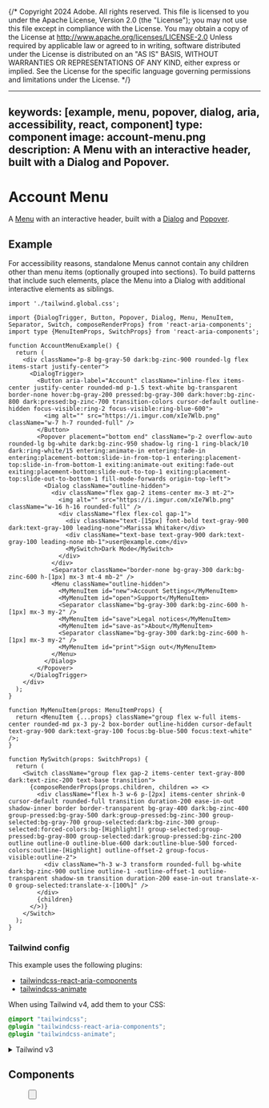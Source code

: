 {/* Copyright 2024 Adobe. All rights reserved.
This file is licensed to you under the Apache License, Version 2.0 (the "License");
you may not use this file except in compliance with the License. You may obtain a copy
of the License at http://www.apache.org/licenses/LICENSE-2.0
Unless required by applicable law or agreed to in writing, software distributed under
the License is distributed on an "AS IS" BASIS, WITHOUT WARRANTIES OR REPRESENTATIONS
OF ANY KIND, either express or implied. See the License for the specific language
governing permissions and limitations under the License. */}



---
keywords: [example, menu, popover, dialog, aria, accessibility, react, component]
type: component
image: account-menu.png
description: A Menu with an interactive header, built with a Dialog and Popover.
---

# Account Menu

A [Menu](../Menu.html) with an interactive header, built with a [Dialog](../Dialog.html) and [Popover](../Popover.html).

## Example

For accessibility reasons, standalone Menus cannot contain any children other than menu items (optionally grouped into sections). To build patterns that include such elements, place the Menu into a Dialog with additional interactive elements as siblings.

```tsx import
import './tailwind.global.css';
```

```tsx example standalone
import {DialogTrigger, Button, Popover, Dialog, Menu, MenuItem, Separator, Switch, composeRenderProps} from 'react-aria-components';
import type {MenuItemProps, SwitchProps} from 'react-aria-components';

function AccountMenuExample() {
  return (
    <div className="p-8 bg-gray-50 dark:bg-zinc-900 rounded-lg flex items-start justify-center">
      <DialogTrigger>
        <Button aria-label="Account" className="inline-flex items-center justify-center rounded-md p-1.5 text-white bg-transparent border-none hover:bg-gray-200 pressed:bg-gray-300 dark:hover:bg-zinc-800 dark:pressed:bg-zinc-700 transition-colors cursor-default outline-hidden focus-visible:ring-2 focus-visible:ring-blue-600">
          <img alt="" src="https://i.imgur.com/xIe7Wlb.png" className="w-7 h-7 rounded-full" />
        </Button>
        <Popover placement="bottom end" className="p-2 overflow-auto rounded-lg bg-white dark:bg-zinc-950 shadow-lg ring-1 ring-black/10 dark:ring-white/15 entering:animate-in entering:fade-in entering:placement-bottom:slide-in-from-top-1 entering:placement-top:slide-in-from-bottom-1 exiting:animate-out exiting:fade-out exiting:placement-bottom:slide-out-to-top-1 exiting:placement-top:slide-out-to-bottom-1 fill-mode-forwards origin-top-left">
          <Dialog className="outline-hidden">
            <div className="flex gap-2 items-center mx-3 mt-2">
              <img alt="" src="https://i.imgur.com/xIe7Wlb.png" className="w-16 h-16 rounded-full" />
              <div className="flex flex-col gap-1">
                <div className="text-[15px] font-bold text-gray-900 dark:text-gray-100 leading-none">Marissa Whitaker</div>
                <div className="text-base text-gray-900 dark:text-gray-100 leading-none mb-1">user@example.com</div>
                <MySwitch>Dark Mode</MySwitch>
              </div>
            </div>
            <Separator className="border-none bg-gray-300 dark:bg-zinc-600 h-[1px] mx-3 mt-4 mb-2" />
            <Menu className="outline-hidden">
              <MyMenuItem id="new">Account Settings</MyMenuItem>
              <MyMenuItem id="open">Support</MyMenuItem>
              <Separator className="bg-gray-300 dark:bg-zinc-600 h-[1px] mx-3 my-2" />
              <MyMenuItem id="save">Legal notices</MyMenuItem>
              <MyMenuItem id="save-as">About</MyMenuItem>
              <Separator className="bg-gray-300 dark:bg-zinc-600 h-[1px] mx-3 my-2" />
              <MyMenuItem id="print">Sign out</MyMenuItem>
            </Menu>
          </Dialog>
        </Popover>
      </DialogTrigger>
    </div>
  );
}

function MyMenuItem(props: MenuItemProps) {
  return <MenuItem {...props} className="group flex w-full items-center rounded-md px-3 py-2 box-border outline-hidden cursor-default text-gray-900 dark:text-gray-100 focus:bg-blue-500 focus:text-white" />;
}

function MySwitch(props: SwitchProps) {
  return (
    <Switch className="group flex gap-2 items-center text-gray-800 dark:text-zinc-200 text-base transition">
      {composeRenderProps(props.children, children => <>
        <div className="flex h-3 w-6 p-[2px] items-center shrink-0 cursor-default rounded-full transition duration-200 ease-in-out shadow-inner border border-transparent bg-gray-400 dark:bg-zinc-400 group-pressed:bg-gray-500 dark:group-pressed:bg-zinc-300 group-selected:bg-gray-700 group-selected:dark:bg-zinc-300 group-selected:forced-colors:bg-[Highlight]! group-selected:group-pressed:bg-gray-800 group-selected:dark:group-pressed:bg-zinc-200 outline outline-0 outline-blue-600 dark:outline-blue-500 forced-colors:outline-[Highlight] outline-offset-2 group-focus-visible:outline-2">
          <div className="h-3 w-3 transform rounded-full bg-white dark:bg-zinc-900 outline outline-1 -outline-offset-1 outline-transparent shadow-sm transition duration-200 ease-in-out translate-x-0 group-selected:translate-x-[100%]" />
        </div>
        {children}
      </>)}
    </Switch>
  );
}
```

### Tailwind config

This example uses the following plugins:

* [tailwindcss-react-aria-components](../styling.html#plugin)
* [tailwindcss-animate](https://github.com/jamiebuilds/tailwindcss-animate)

When using Tailwind v4, add them to your CSS:

```css render=false
@import "tailwindcss";
@plugin "tailwindcss-react-aria-components";
@plugin "tailwindcss-animate";
```

<details>

<summary style={{fontWeight: 'bold'}}><ChevronRight size="S" /> Tailwind v3</summary>

When using Tailwind v3, add the plugins to your `tailwind.config.js` instead:

```tsx
module.exports = {
  // ...
  plugins: [
    require('tailwindcss-react-aria-components'),
    require('tailwindcss-animate')
  ]
};
```

**Note**: When using Tailwind v3, install `tailwindcss-react-aria-components` version 1.x instead of 2.x.

</details>

## Components

<section className={styles.cardGroup} data-size="small">

<ExampleCard
  url="../Menu.html"
  title="Menu"
  description="A menu displays a list of actions or options that a user can choose.">
  <Menu style={{background: 'var(--anatomy-gray-100)', width: 'calc(100% - 20px)', padding: 10, maxHeight: 132}} />
</ExampleCard>

<ExampleCard
  url="../Button.html"
  title="Button"
  description="A button allows a user to perform an action.">
  <Button />
</ExampleCard>

<ExampleCard
  url="../Popover.html"
  title="Popover"
  description="A popover displays content in context with a trigger element.">
  <Popover />
</ExampleCard>

<ExampleCard
  url="../Dialog.html"
  title="Dialog"
  description="A dialog is an overlay shown above other content in an application.">
  <Dialog />
</ExampleCard>

</section>
